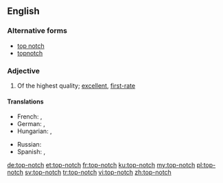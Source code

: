 ==English==

===Alternative forms===
* [[top notch]]
* [[topnotch]]

===Adjective===
{{en-adj|head=[[top]]-[[notch]]}}

# {{cx|colloquial|lang=en}} Of the highest quality; [[excellent]], [[first-rate]]

====Translations====
{{trans-top|Of the highest level}}
* French: {{t|fr|de premier ordre}}, {{t+|fr|excellent}}
* German: {{t|de|erstklassig}}, {{t+|de|exzellent}}
* Hungarian: {{t|hu|első osztályú}}, {{t+|hu|príma}}
{{trans-mid}}
* Russian: {{t+|ru|первокла́ссный}}
* Spanish: {{t+|es|excelente}}, {{t|es|de primera clase}}
{{trans-bottom}}

[[de:top-notch]]
[[et:top-notch]]
[[fr:top-notch]]
[[ku:top-notch]]
[[my:top-notch]]
[[pl:top-notch]]
[[sv:top-notch]]
[[tr:top-notch]]
[[vi:top-notch]]
[[zh:top-notch]]